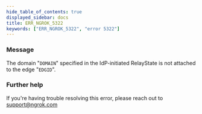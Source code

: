 ```yaml
---
hide_table_of_contents: true
displayed_sidebar: docs
title: ERR_NGROK_5322
keywords: ["ERR_NGROK_5322", "error 5322"]
---
```


### Message

The domain "`DOMAIN`" specified in the IdP-initiated RelayState is not attached to the edge "`EDGID`".

### Further help

If you're having trouble resolving this error, please reach out to [support@ngrok.com](mailto:support@ngrok.com?subject=Help%20with%20ERR_NGROK_5322)
